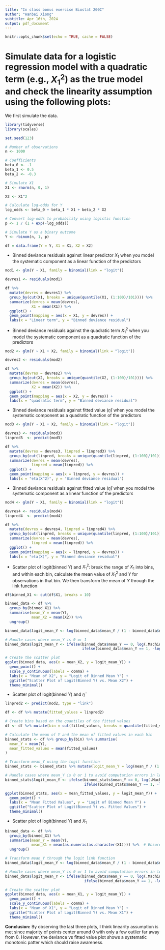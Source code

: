 ```yaml
---
title: "In class bonus exercise Biostat 200C"
author: "Hanbei Xiong"
subtitle: Apr 16th, 2024
output: pdf_document
---
```


```r
knitr::opts_chunk$set(echo = TRUE, cache = FALSE)
```

# Simulate data for a logistic regression model with a quadratic term (e.g., $X_1^2$) as the true model and check the linearity assumption using the following plots:

We first simulate the data.

```r
library(tidyverse)
library(scales)

set.seed(123) 

# Number of observations
n <- 1000

# Coefficients
beta_0 <- -1
beta_1 <- 0.5
beta_2 <- -0.3

# Simulate X1
X1 <- rnorm(n, 0, 1)

X2 <- X1^2

# Calculate log-odds for Y
log_odds <- beta_0 + beta_1 * X1 + beta_2 * X2

# Convert log-odds to probability using logistic function
p <- 1 / (1 + exp(-log_odds))

# Simulate Y as a binary outcome
Y <- rbinom(n, 1, p)
```

```r
df = data.frame(Y = Y, X1 = X1, X2 = X2)
```

-   Binned deviance residuals against linear predictor $X_1$ when you model the systematic component as a linear function of the predictors

```r
mod1 <- glm(Y ~ X1, family = binomial(link = "logit"))
```

```r
devres1 <- residuals(mod1)
```

```r
df %>%
  mutate(devres = devres1) %>% 
  group_by(cut(X1, breaks = unique(quantile(X1, (1:100)/101)))) %>%
  summarize(devres = mean(devres), 
            X1 = mean(X1)) %>%
  ggplot() +
  geom_point(mapping = aes(x = X1, y = devres)) + 
  labs(x = "Linear term", y = "Binned deviance residual")
```

-   Binned deviance residuals against the quadratic term $X_1^2$ when you model the systematic component as a quadratic function of the predictors

```r
mod2 <- glm(Y ~ X1 + X2, family = binomial(link = "logit"))
```

```r
devres2 <- residuals(mod2)
```

```r
df %>%
  mutate(devres = devres2) %>% 
  group_by(cut(X2, breaks = unique(quantile(X2, (1:100)/101)))) %>%
  summarize(devres = mean(devres), 
            X2 = mean(X2)) %>%
  ggplot() +
  geom_point(mapping = aes(x = X2, y = devres)) + 
  labs(x = "quadratic term", y = "Binned deviance residual")
```

-   Binned deviance residuals against fitted value ($\hat{\eta}$) when you model the systematic component as a quadratic function of the predictors

```r
mod3 <- glm(Y ~ X1 + X2, family = binomial(link = "logit"))
```

```r
devres3 <- residuals(mod3)
linpred3  <- predict(mod3)
```

```r
df %>%
  mutate(devres = devres3, linpred = linpred3) %>% 
  group_by(cut(linpred, breaks = unique(quantile(linpred, (1:100)/101)))) %>%
  summarize(devres = mean(devres), 
            linpred = mean(linpred)) %>%
  ggplot() +
  geom_point(mapping = aes(x = linpred, y = devres)) + 
  labs(x = "eta(X^2)", y = "Binned deviance residual")
```

-   Binned deviance residuals against fitted value ($\hat{\eta}$) when you model the systematic component as a linear function of the predictors

```r
mod4 <- glm(Y ~ X1, family = binomial(link = "logit"))
```

```r
devres4 <- residuals(mod4)
linpred4  <- predict(mod4)
```

```r
df %>%
  mutate(devres = devres4, linpred = linpred4) %>% 
  group_by(cut(linpred, breaks = unique(quantile(linpred, (1:100)/101)))) %>%
  summarize(devres = mean(devres), 
            linpred = mean(linpred)) %>%
  ggplot() +
  geom_point(mapping = aes(x = linpred, y = devres)) + 
  labs(x = "eta(X)", y = "Binned deviance residual")
```

-   Scatter plot of logit(binned $Y$) and $X^2_1$: break the range of $X_1$ into bins, and within each bin, calculate the mean value of $X_1^2$ and $Y$ for observations in that bin. We then transform the mean of $Y$ through the link function

```r

df$binned_X1 <- cut(df$X1, breaks = 10)

binned_data <- df %>%
  group_by(binned_X1) %>%
  summarise(mean_Y = mean(Y),
            mean_X2 = mean(X2)) %>%
  ungroup()

binned_data$logit_mean_Y <- log(binned_data$mean_Y / (1 - binned_data$mean_Y))

# Handle cases where mean_Y is 0 or 1
binned_data$logit_mean_Y <- ifelse(binned_data$mean_Y == 0, log(.Machine$double.eps),
                                   ifelse(binned_data$mean_Y == 1, -log(.Machine$double.eps), binned_data$logit_mean_Y))

# Create the scatter plot
ggplot(binned_data, aes(x = mean_X2, y = logit_mean_Y)) +
  geom_point() +
  scale_y_continuous(labels = comma) +
  labs(x = "Mean of X2", y = "Logit of Binned Mean Y") +
  ggtitle("Scatter Plot of Logit(Binned Y) vs. Mean X2") +
  theme_minimal()
```

-   Scatter plot of logit(binned $Y$) and $\hat{\eta}$

```r
linpred2 <- predict(mod2, type = "link")

df <- df %>% mutate(fitted_values = linpred2)

# Create bins based on the quantiles of the fitted values
df <- df %>% mutate(bin = cut(fitted_values, breaks = quantile(fitted_values, probs = seq(0, 1, by = 0.1), na.rm = TRUE), include.lowest = TRUE))

# Calculate the mean of Y and the mean of fitted values in each bin
binned_stats <- df %>% group_by(bin) %>% summarise(
  mean_Y = mean(Y),
  mean_fitted_values = mean(fitted_values)
)

# Transform mean_Y using the logit function
binned_stats <- binned_stats %>% mutate(logit_mean_Y = log(mean_Y / (1 - mean_Y)))

# Handle cases where mean_Y is 0 or 1 to avoid computation errors in logit transformation
binned_stats$logit_mean_Y <- ifelse(binned_stats$mean_Y == 0, log(.Machine$double.eps),
                                    ifelse(binned_stats$mean_Y == 1, -log(.Machine$double.eps), binned_stats$logit_mean_Y))

```

```r
ggplot(binned_stats, aes(x = mean_fitted_values, y = logit_mean_Y)) +
  geom_point() +
  labs(x = "Mean Fitted Values", y = "Logit of Binned Mean Y") +
  ggtitle("Scatter Plot of Logit(Binned Y) vs. Fitted Values") +
  theme_minimal()

```

-   Scatter plot of logit(binned $Y$) and $X_1$

```r
binned_data <- df %>%
  group_by(binned_X1) %>%
  summarise(mean_Y = mean(Y),
            mean_X1 = mean(as.numeric(as.character(X1)))) %>%  # Ensure numeric conversion if X1 was a factor
  ungroup()

# Transform mean_Y through the logit link function
binned_data$logit_mean_Y <- log(binned_data$mean_Y / (1 - binned_data$mean_Y))

# Handle cases where mean_Y is 0 or 1 to avoid computation errors in logit transformation
binned_data$logit_mean_Y <- ifelse(binned_data$mean_Y == 0, log(.Machine$double.eps),
                                    ifelse(binned_data$mean_Y == 1, -log(.Machine$double.eps), binned_data$logit_mean_Y))

# Create the scatter plot
ggplot(binned_data, aes(x = mean_X1, y = logit_mean_Y)) +
  geom_point() +
  scale_y_continuous(labels = comma) +
  labs(x = "Mean of X1", y = "Logit of Binned Mean Y") +
  ggtitle("Scatter Plot of Logit(Binned Y) vs. Mean X1") +
  theme_minimal()
```

**Conclusion:** By observing the last three plots, I think linearity assumption is met since majority of points center around 0 with only a few outlier far away from 0. However, the deviance vs fitted value plot shows a systematic monotonic patter which should raise awareness.
